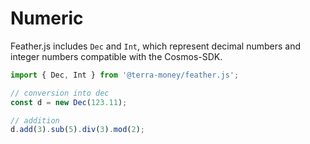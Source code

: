 # Numeric

Feather.js includes `Dec` and `Int`, which represent decimal numbers and integer numbers compatible with the Cosmos-SDK.

```ts
import { Dec, Int } from '@terra-money/feather.js';

// conversion into dec
const d = new Dec(123.11);

// addition
d.add(3).sub(5).div(3).mod(2);
```
